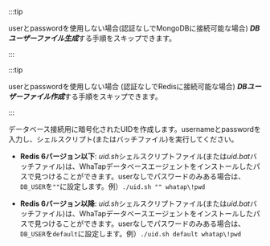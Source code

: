 <section class="remark-sectionize-h3">

<Title level={props.level} hashid="create-db-user">DBユーザーファイル作成</Title>

<InDoc product="mongodb">

:::tip

userとpasswordを使用しない場合(認証なしでMongoDBに接続可能な場合) ***DBユーザーファイル生成***する手順をスキップできます。

:::

</InDoc>

<InDoc product="redis">

:::tip

userとpasswordを使用しない場合 (認証なしでRedisに接続可能な場合)  ***DBユーザーファイル作成***する手順をスキップできます。

:::

</InDoc>

データベース接続用に暗号化されたUIDを作成します。usernameとpasswordを入力し、シェルスクリプト(またはバッチファイル)を実行してください。 

<InDoc product='redis'>

- **Redis 6バージョン以下**: <em>uid.sh</em>シェルスクリプトファイル(または<em>uid.bat</em>バッチファイル)は、WhaTapデータベースエージェントをインストールしたパスで見つけることができます。userなしでパスワードのみある場合は、<code>DB_USER</code>を<code>""</code>に設定します。例）`./uid.sh "" whatap\!pwd`

- **Redis 6バージョン以降**: <em>uid.sh</em>シェルスクリプトファイル(または<em>uid.bat</em>バッチファイル)は、WhaTapデータベースエージェントをインストールしたパスで見つけることができます。userなしでパスワードのみある場合は、<code>DB_USER</code>を<code>default</code>に設定します。例）`./uid.sh default whatap\!pwd`

</InDoc>

</section>
